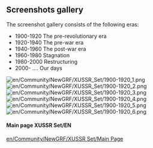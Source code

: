 == Screenshots gallery ==
The screenshot gallery consists of the following eras:
* 1900-1920 The pre-revolutionary era
* 1920-1940 The pre-war era
* 1940-1960 The post-war era
* 1960-1980 Stagnation
* 1980-2000 Restructuring
* 2000- ....      Our days

<gallery mode="packed">
[[File:en/Community/NewGRF/XUSSR Set/1900-1920 1.png]]
[[File:en/Community/NewGRF/XUSSR Set/1900-1920 2.png]]
[[File:en/Community/NewGRF/XUSSR Set/1900-1920 3.png]]
[[File:en/Community/NewGRF/XUSSR Set/1900-1920 4.png]]
[[File:en/Community/NewGRF/XUSSR Set/1900-1920 5.png]]
[[File:en/Community/NewGRF/XUSSR Set/1900-1920 6.png]]
</gallery>

====Main page XUSSR Set/EN====
[[en/Community/NewGRF/XUSSR Set/Main Page]]